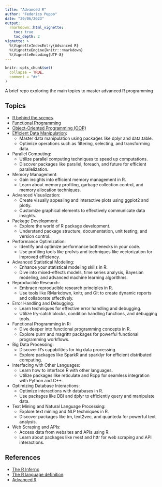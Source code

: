 ```yaml
---
title: "Advanced R"
author: "Federico Puppo"
date: "20/06/2023"
output:
  rmarkdown::html_vignette:
    toc: true
    toc_depth: 2
vignette: >
  %\VignetteIndexEntry{Advanced R}
  %\VignetteEngine{knitr::rmarkdown}
  %\VignetteEncoding{UTF-8}
---
```


```r
knitr::opts_chunk$set(
  collapse = TRUE,
  comment = "#>"
)
```

A brief repo exploring the main topics to master advanced R programming

## Topics

- [R behind the scenes](01_R_under_the_hood.html).
- [Functional Programming](02_functional_programming.html)
- [Object-Oriented Programming (OOP)](03_object_oriented_programming.html)
- [Efficient Data Manipulation](04_efficient_data_manipulation.html):
  - Master data manipulation using packages like dplyr and data.table.
  - Optimize operations such as filtering, selecting, and transforming data.
- Parallel Computing:
  - Utilize parallel computing techniques to speed up computations.
  - Discover packages like parallel, foreach, and future for efficient parallelization.
- Memory Management:
  - Gain insights into efficient memory management in R.
  - Learn about memory profiling, garbage collection control, and memory allocation techniques.
- Advanced Visualization:
  - Create visually appealing and interactive plots using ggplot2 and plotly.
  - Customize graphical elements to effectively communicate data insights.
- Package Development:
  - Explore the world of R package development.
  - Understand package structure, documentation, unit testing, and version control.
- Performance Optimization:
  - Identify and optimize performance bottlenecks in your code.
  - Use profiling tools like profvis and techniques like vectorization for improved efficiency.
- Advanced Statistical Modeling:
  - Enhance your statistical modeling skills in R.
  - Dive into mixed-effects models, time series analysis, Bayesian modeling, and advanced machine learning algorithms.
- Reproducible Research:
  - Embrace reproducible research principles in R.
  - Use tools like RMarkdown, knitr, and Git to create dynamic reports and collaborate effectively.
- Error Handling and Debugging:
  - Learn techniques for effective error handling and debugging.
  - Utilize try-catch blocks, condition handling functions, and debugging tools.
- Functional Programming in R:
  - Dive deeper into functional programming concepts in R.
  - Explore purrr and magrittr packages for powerful functional programming workflows.
- Big Data Processing:
  - Discover R's capabilities for big data processing.
  - Explore packages like SparkR and sparklyr for efficient distributed computing.
- Interfacing with Other Languages:
  - Learn how to interface R with other languages.
  - Utilize packages like reticulate and Rcpp for seamless integration with Python and C++.
- Optimizing Database Interactions:
  - Optimize interactions with databases in R.
  - Use packages like DBI and dplyr to efficiently query and manipulate data.
- Text Mining and Natural Language Processing:
  - Explore text mining and NLP techniques in R.
  - Discover packages like tm, text2vec, and quanteda for powerful text analysis.
- Web Scraping and APIs:
  - Access data from websites and APIs using R.
  - Learn about packages like rvest and httr for web scraping and API interactions.
  
## References

- [The R Inferno](https://www.burns-stat.com/pages/Tutor/R_inferno.pdf)
- [The R language definition](https://colinfay.me/r-language-definition/index.html)
- [Advanced R](https://adv-r.hadley.nz/)
